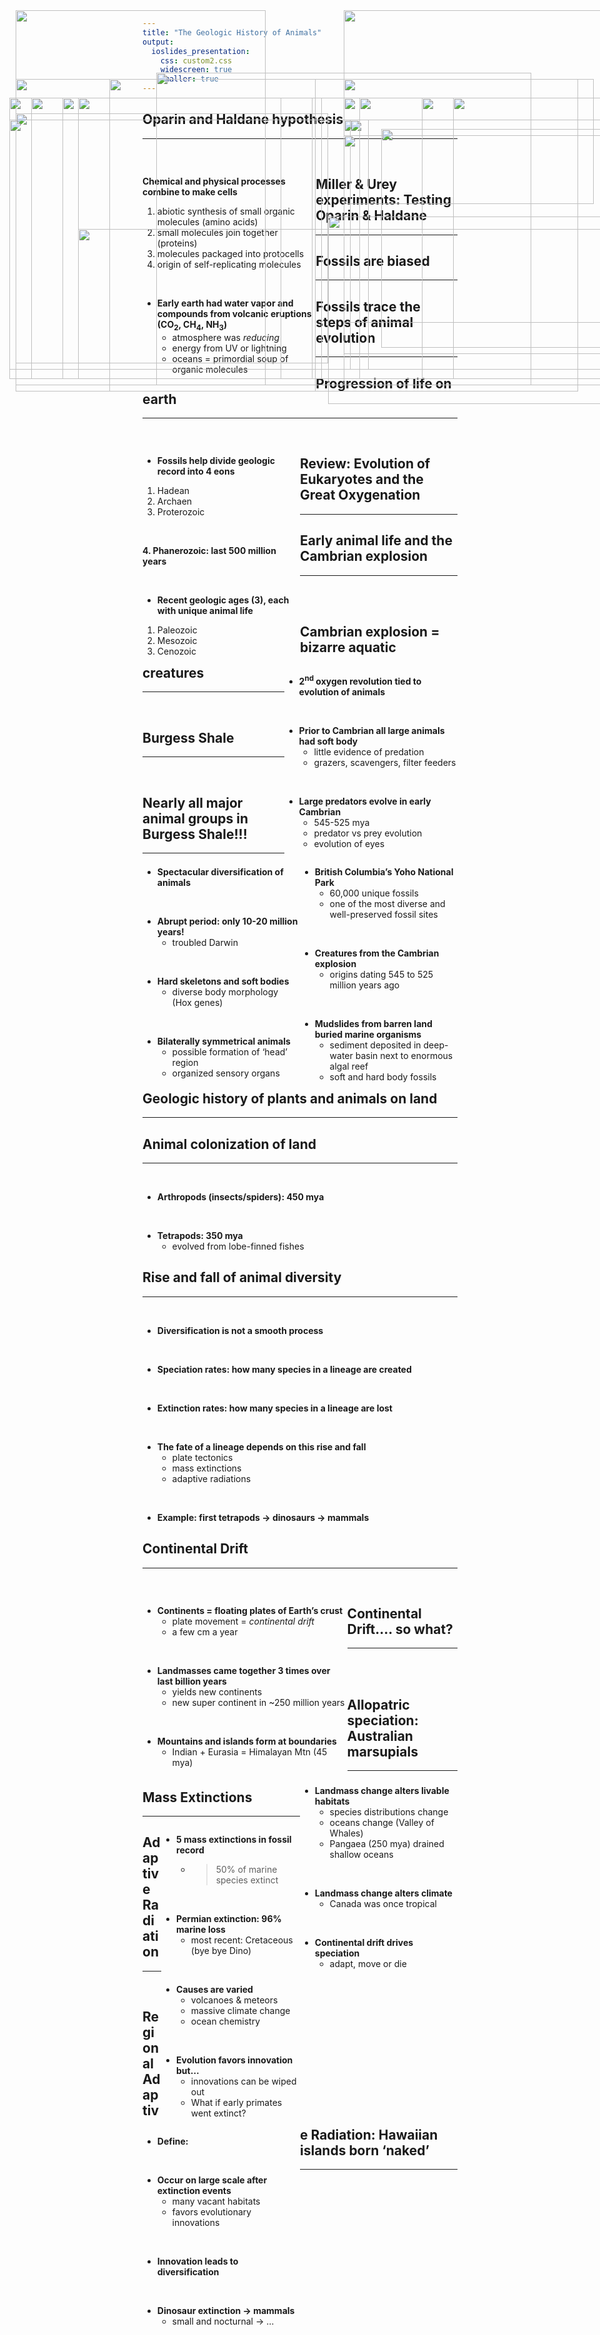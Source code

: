 ```yaml
---
title: "The Geologic History of Animals"
output: 
  ioslides_presentation:
    css: custom2.css
    widescreen: true
    smaller: true
---
```


## Oparin and Haldane hypothesis
<hr>
<br/>

<div style="float: left; width: 55%;">

**Chemical and physical processes combine to make cells**
<br/>

1. abiotic synthesis of small organic molecules (amino acids)
2. small molecules join together (proteins)
3. molecules packaged into protocells
4. origin of self-replicating molecules

<br/>

* **Early earth had water vapor and compounds from volcanic eruptions (CO~2~, CH~4~, NH~3~)**
    + atmosphere was *reducing*
    + energy from UV or lightning
    + oceans = primordial soup of organic molecules

</div>

<IMG STYLE="position:absolute; TOP:240px; LEFT:610px; WIDTH:450px; HEIGHT:350px" SRC="images/origin.jpg">

## Miller & Urey experiments: Testing Oparin & Haldane
<hr>

<IMG STYLE="position:absolute; TOP:190px; LEFT:50px; WIDTH:400px; HEIGHT:450px" SRC="images/miller_urey.gif">

<IMG STYLE="position:absolute; TOP:250px; LEFT:550px; WIDTH:500px; HEIGHT:300px" SRC="images/volcano_amino.jpg">
  
##

<IMG STYLE="position:absolute; TOP:50px; LEFT:25px; WIDTH:400px; HEIGHT:600px" SRC="images/geologic.jpg">

<IMG STYLE="position:absolute; TOP:50px; LEFT:550px; WIDTH:500px; HEIGHT:600px" SRC="images/fossil_record.jpg">

## Fossils are biased
<hr>

<IMG STYLE="position:absolute; TOP:150px; LEFT:250px; WIDTH:600px; HEIGHT:500px" SRC="images/bias.gif">

## Fossils trace the steps of animal evolution
<hr>

<IMG STYLE="position:absolute; TOP:190px; LEFT:125px; WIDTH:850px; HEIGHT:450px" SRC="images/mammal2.jpg">

## Progression of life on earth
<hr>
<br/>

<div style="float: left; width: 50%;">

* **Fossils help divide geologic record into 4 eons**
1. Hadean
2. Archaen
3. Proterozoic

<br/>

**4. Phanerozoic: last 500 million years**

<br/>

* **Recent geologic ages (3), each with unique animal life**
1. Paleozoic
2. Mesozoic
3. Cenozoic

</div>

<IMG STYLE="position:absolute; TOP:225px; LEFT:550px; WIDTH:500px; HEIGHT:400px" SRC="images/timescale.jpg">

## Review: Evolution of Eukaryotes and the Great Oxygenation
<hr>

<IMG STYLE="position:absolute; TOP:190px; LEFT:575px; WIDTH:400px; HEIGHT:450px" SRC="images/endo1.jpg">

<IMG STYLE="position:absolute; TOP:190px; LEFT:15px; WIDTH:500px; HEIGHT:450px" SRC="images/oxygen.jpg">

## Early animal life and the Cambrian explosion
<hr>
<br/>
<br/>

<IMG STYLE="position:absolute; TOP:190px; LEFT:50px; WIDTH:400px; HEIGHT:450px" SRC="images/cambrian.jpg">

<div style="float: right; width: 55%;">

* **2^nd^ oxygen revolution tied to evolution of animals**

<br/>

* **Prior to Cambrian all large animals had soft body**
    + little evidence of predation
    + grazers, scavengers, filter feeders

<br/>

* **Large predators evolve in early Cambrian**
    + 545-525 mya
    + predator vs prey evolution
    + evolution of eyes

</div>

## Cambrian explosion = bizarre aquatic creatures
<hr>
<br/>

<div style="float: left; width: 50%;">

* **Spectacular diversification of animals**

<br/>

* **Abrupt period: only 10-20 million years!**
    + troubled Darwin

<br/>

* **Hard skeletons and soft bodies**
    + diverse body morphology (Hox genes)

<br/>

* **Bilaterally symmetrical animals**
    + possible formation of 'head' region
    + organized sensory organs

</div>

<IMG STYLE="position:absolute; TOP:190px; LEFT:550px; WIDTH:450px; HEIGHT:450px" SRC="images/creatures.jpg">

## Burgess Shale
<hr>
<br/>

<div style="float: left; width: 50%;">

* **British Columbia's Yoho National Park**
    + 60,000 unique fossils
    + one of the most diverse and well-preserved fossil sites
 
<br/>
 
* **Creatures from the Cambrian explosion**
    + origins dating 545 to 525 million years ago

<br/>

* **Mudslides from barren land buried marine organisms**
    + sediment  deposited in deep-water basin next to enormous algal reef 
    + soft and hard body fossils

</div>

<IMG STYLE="position:absolute; TOP:225px; LEFT:560px; WIDTH:500px; HEIGHT:400px" SRC="images/burgess.jpg">

## Nearly all major animal groups in Burgess Shale!!!
<hr>

<IMG STYLE="position:absolute; TOP:190px; LEFT:50px; WIDTH:450px; HEIGHT:450px" SRC="images/burgess_creatures.png">

<IMG STYLE="position:absolute; TOP:190px; LEFT:550px; WIDTH:450px; HEIGHT:450px" SRC="images/creatures.jpg">

<!-- ## -->
<!-- <br/> -->
<!-- <br/> -->

<!-- **Did the Cambrian really explode?** -->


<!-- <IMG STYLE="position:absolute; TOP:275px; LEFT:25px; WIDTH:550px; HEIGHT:275px" SRC="images/edicar2.jpg"> -->

<!-- <IMG STYLE="position:absolute; TOP:50px; LEFT:600px; WIDTH:400px; HEIGHT:600px" SRC="images/edicar3.jpg"> -->

## Geologic history of plants and animals on land
<hr>
<IMG STYLE="position:absolute; TOP:160px; LEFT:25px; WIDTH:480px; HEIGHT:500px" SRC="images/animal_record2.jpg">

<IMG STYLE="position:absolute; TOP:250px; LEFT:550px; WIDTH:525px; HEIGHT:350px" SRC="images/animal_record3.gif">

## Animal colonization of land
<hr>
<br/>

* **Arthropods (insects/spiders): 450 mya**

<br/>

* **Tetrapods: 350 mya**
    + evolved from lobe-finned fishes
    
<IMG STYLE="position:absolute; TOP:400px; LEFT:125px; WIDTH:850px; HEIGHT:225px" SRC="images/fishland.jpg">

## Rise and fall of animal diversity
<hr>
<br/>

* **Diversification is not a smooth process**

<br/>

* **Speciation rates: how many species in a lineage are created**

<br/>

* **Extinction rates: how many species in a lineage are lost**

<br/>

* **The fate of a lineage depends on this rise and fall**
    + plate tectonics
    + mass extinctions
    + adaptive radiations
    
<br/>

* **Example: first tetrapods &rarr; dinosaurs &rarr; mammals**
    
<IMG STYLE="position:absolute; TOP:190px; LEFT:675px; WIDTH:350px; HEIGHT:450px" SRC="images/diverse.jpg">

## Continental Drift
<hr>
<br/>

<div style="float: left; width: 65%;">

* **Continents = floating plates of Earth's crust**
    + plate movement = *continental drift*
    + a few cm a year
    
<br/>

* **Landmasses came together 3 times over last billion years**
    + yields new continents
    + new super continent in ~250 million years
    
<br/>
  
* **Mountains and islands form at boundaries**
    + Indian + Eurasia = Himalayan Mtn (45 mya)

</div>

<IMG STYLE="position:absolute; TOP:190px; LEFT:725px; WIDTH:300px; HEIGHT:450px" SRC="images/drift.jpg">

## Continental Drift.... so what?
<hr>
<br/>
<br/>

<div style="float: right; width: 50%;">

* **Landmass change alters livable habitats**
    + species distributions change
    + oceans change (Valley of Whales)
    + Pangaea (250 mya) drained shallow oceans

<br/>

* **Landmass change alters climate**
    + Canada was once tropical
    
<br/>
  
* **Continental drift drives speciation**
    + adapt, move or die

</div>

<IMG STYLE="position:absolute; TOP:215px; LEFT:25px; WIDTH:500px; HEIGHT:400px" SRC="images/tectonic.jpg">

## Allopatric speciation: Australian marsupials
<hr>

<IMG STYLE="position:absolute; TOP:190px; LEFT:100px; WIDTH:350px; HEIGHT:450px" SRC="images/marsupial2.png">

<IMG STYLE="position:absolute; TOP:190px; LEFT:575px; WIDTH:350px; HEIGHT:450px" SRC="images/marsupial.gif">

## Mass Extinctions
<hr>

<IMG STYLE="position:absolute; TOP:225px; LEFT:15px; WIDTH:575px; HEIGHT:400px" SRC="images/extinct1.jpg">

<div style="float: right; width: 44%;">

* **5 mass extinctions in fossil record**
    + >50% of marine species extinct
    
<br/>

* **Permian extinction: 96% marine loss**
    + most recent: Cretaceous (bye bye Dino)
    
<br/>
  
* **Causes are varied**
    + volcanoes & meteors
    + massive climate change
    + ocean chemistry
    
<br/>

* **Evolution favors innovation but...**
    + innovations can be wiped out
    + What if early primates went extinct?

</div>

## Adaptive Radiation
<hr>
<br/>

<div style="float: left; width: 50%;">

* **Define:**

<br/>

* **Occur on large scale after extinction events**
    + many vacant habitats
    + favors evolutionary innovations

<br/>

* **Innovation leads to diversification**

<br/>

* **Dinosaur extinction &rarr; mammals**
    + small and nocturnal &rarr; ...

</div>

<IMG STYLE="position:absolute; TOP:160px; LEFT:550px; WIDTH:400px; HEIGHT:200px" SRC="images/KTextinction.gif">

<IMG STYLE="position:absolute; TOP:380px; LEFT:525px; WIDTH:550px; HEIGHT:300px" SRC="images/mammal.jpg">

## Regional Adaptive Radiation: Hawaiian islands born 'naked'
<hr>

<IMG STYLE="position:absolute; TOP:160px; LEFT:175px; WIDTH:750px; HEIGHT:500px" SRC="images/hawaii.jpg">
